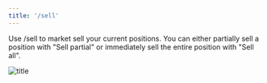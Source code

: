 ```yaml
---
title: '/sell'
---
```


Use /sell to market sell your current positions. You can either partially sell a position with "Sell partial" or immediately sell the entire position with 
"Sell all".

![title](/images/sell_example.png)